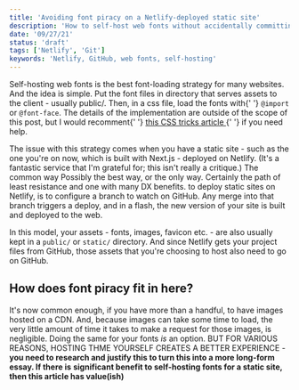 ```yaml
---
title: 'Avoiding font piracy on a Netlify-deployed static site'
description: 'How to self-host web fonts without accidentally committing font piracy'
date: '09/27/21'
status: 'draft'
tags: ['Netlify', 'Git']
keywords: 'Netlify, GitHub, web fonts, self-hosting'
---
```


<Dropcap>
  Self-hosting web fonts is the best font-loading strategy
  for many websites. And the idea is simple. Put the font
  files in directory that serves assets to the client -
  usually public/. Then, in a css file, load the fonts with{' '}
  <code>@import</code> or <code>@font-face</code>. The
  details of the implementation are outside of the scope of
  this post, but I would recomment{' '}
  <a href="https://css-tricks.com/snippets/css/using-font-face/">
    this CSS tricks article
  </a>{' '}
  if you need help.
</Dropcap>

The issue with this strategy comes when you have a static site - such as the one you're on now, which is built with Next.js - deployed on Netlify.
(It's a fantastic service that I'm grateful for; this isn't really a critique.) The common way <MarginNote>Possibly the best way, or the only way.
Certainly the path of least resistance and one with many DX benefits.</MarginNote> to deploy static sites on Netlify, is to configure a branch
to watch on GitHub. Any merge into that branch triggers a deploy, and in a flash, the new version of your site is built and deployed
to the web.

In this model, your assets - fonts, images, favicon etc. - are also usually kept in a `public/` or `static/` directory. And since Netlify
gets your project files from GitHub, those assets that you're choosing to host also need to go on GitHub.

## How does font piracy fit in here?

It's now common enough, if you have more than a handful, to have images hosted on a CDN. And, because images can take some time to load, the very little
amount of time it takes to make a request for those images, is negligible. Doing the same for your fonts _is_ an option. BUT FOR VARIOUS REASONS,
HOSTING THME YOURSELF CREATES A BETTER EXPERIENCE - **you need to research and justify this to turn this into a more long-form essay. If there is**
**significant benefit to self-hosting fonts for a static site, then this article has value(ish)**
